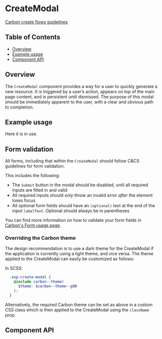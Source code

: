 
# CreateModal

[Carbon create flows guidelines](https://www.carbondesignsystem.com/community/patterns/create-flows/#modal)

## Table of Contents

- [Overview](#overview)
- [Example usage](#example-usage)
- [Component API](#component-api)

## Overview

The `CreateModal` component provides a way for a user to quickly generate a new
resource. It is triggered by a user’s action, appears on top of the main page
content, and is persistent until dismissed. The purpose of this modal should be
immediately apparent to the user, with a clear and obvious path to completion.

## Example usage

Here it is in use.

<Preview>
  <Story
    id={getStorybookSlug(pkg, CreateModal.displayName, 'with-form-validation')}
  />
</Preview>

## Form validation

All forms, including that within the `CreateModal` should follow C&CS guidelines
for form validation.

This includes the following:

- The `Submit` button in the modal should be disabled, until all required inputs
  are filled in and valid
- All required inputs should _only_ throw an invalid error _after_ the element
  loses focus
- All optional form fields should have an `(optional)` text at the end of the
  input `labelText`. Optional should always be in parentheses

You can find more information on how to validate your form fields in
[Carbon's Form usage page](https://www.carbondesignsystem.com/components/form/usage).

### Overriding the Carbon theme

The design recommendation is to use a dark theme for the CreateModal if the
application is currently using a light theme, and vice versa. The theme applied
to the CreateModal can easily be customized as follows:

In SCSS:

```SCSS
  .exp-create-modal {
    @include carbon--theme(
      $theme: $carbon--theme--g90
    );
  }
```

Alternatively, the required Carbon theme can be set as above in a custom CSS
class which is then applied to the CreateModal using the `className` prop.

## Component API

<Props />
